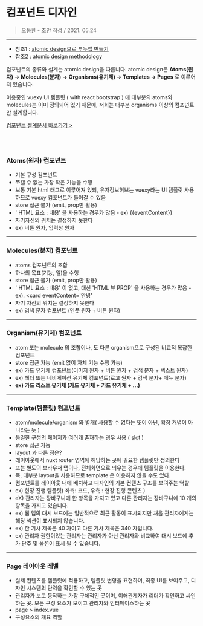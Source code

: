 
<Meta title="for 운영자 /🧐 2.0 개발 가이드/컴포넌트 설계" />

# 컴포넌트 디자인

> 오동환 - 초안 작성 / 2021. 05.24

---

- 참조1 : [atomic design으로 투두앱 만들기](https://velog.io/@thsoon/쓸때없이-고퀄인-투두리스트-만들기-FE-2.-뷰-설계)
- 참조2 : [atomic design methodology](https://atomicdesign.bradfrost.com/chapter-2/)

컴포넌트의 종류와 설계는 atomic design을 따릅니다. atomic design은 **Atoms(원자) -> Molecules(분자) -> Organisms(유기체) -> Templates -> Pages** 로 이루어져 있습니다.

이용중인 vuexy UI 템플릿 ( with react bootstrap ) 에 대부분의 atoms와 molecules는 이미 정의되어 있기 때문에, 저희는 대부분 organisms 이상의 컴포넌트만 설계합니다.

[컴포넌트 설계문서 바로가기 >](https://docs.google.com/spreadsheets/d/1_a5nQvRgmOLkIxFWsyPtREeZLSdRj61jFK6KL3U7YgE/)

<br />
<br />

### Atoms(원자) 컴포넌트

- 기본 구성 컴포넌트
- 쪼갤 수 없는 가장 작은 기능을 수행
- 보통 기본 html 태그로 이루어져 있되, 유저정보허브는 vuexy라는 UI 템플릿 사용하므로 vuexy 컴포넌트가 들어갈 수 있음
- store 접근 불가 (emit, prop만 활용)
- ' HTML 요소 : 내용' 을 사용하는 경우가 많음 - ex) {{eventContent}}
- 자기자신의 위치는 결정하지 못한다
- ex) 버튼 원자, 입력창 원자

---

### Molecules(분자) 컴포넌트

- atoms 컴포넌트의 조합
- 하나의 목표(기능, 일)을 수행
- store 접근 불가 (emit, prop만 활용)
- ' HTML 요소 : 내용' 이 없고, 대신 'HTML 뷰 PROP' 을 사용하는 경우가 많음 - ex). <card eventContent='안녕'
- 자기 자신의 위치는 결정하지 못한다
- ex) 검색 분자 컴포넌트 (인풋 원자 + 버튼 원자)

---

### Organism(유기체) 컴포넌트

- atom 또는 molecule 의 조합이나, 도 다른 organism으로 구성된 비교적 복잡한 컴포넌트
- store 접근 가능 (emit 없이 자체 기능 수행 가능)
- ex) 카드 유기체 컴포넌트(이미지 원자 + 버튼 원자 + 검색 분자 + 텍스트 원자)
- ex) 헤더 또는 네비게이션 유기체 컴포넌트(로고 원자 + 검색 분자+ 메뉴 분자)
- **ex) 카드 리스트 유기체 (카드 유기체 + 카드 유기체 + ...)**

---

### Template(템플릿) 컴포넌트

- atom/molecule/organism 와 별개( 사용할 수 없다는 뜻이 아닌, 확장 개념이 아니라는 뜻 )
- 동일한 구성의 페이지가 여러개 존재하는 경우 사용 ( slot )
- store 접근 가능
- layout 과 다른 점은?
- 레이아웃에서 nuxt router 영역에 해당하는 곳에 필요한 템플릿만 정의한다
- 또는 별도의 브라우저 탭이나, 전체화면으로 띄우는 경우에 템플릿을 이용한다.
- 즉, 대부분 layout을 사용하므로 template 은 이용하지 않을 수도 있다.
- 컴포넌트를 레이아웃 내에 배치하고 디자인의 기본 컨텐츠 구조를 보여주는 역할
- ex) 현장 진행 템플릿( 좌측: 코드, 우측 : 현장 진행 콘텐츠 )
- eX) 관리자는 장바구니에 한 항목을 가지고 있고 다른 관리자는 장바구니에 10 개의 항목을 가지고 있습니다.
- ex) 웹 앱의 대시 보드에는 일반적으로 최근 활동이 표시되지만 처음 관리자에게는 해당 섹션이 표시되지 않습니다.
- ex) 한 기사 제목은 40 자이고 다른 기사 제목은 340 자입니다.
- ex) 관리자 권한이있는 관리자는 관리자가 아닌 관리자와 비교하여 대시 보드에 추가 단추 및 옵션이 표시 될 수 있습니다.

---

### Page 레이아웃 레벨

- 실제 컨텐츠를 템플릿에 적용하고, 템플릿 변형을 표현하며, 최종 UI를 보여주고, 디자인 시스템의 탄력을 확인할 수 있는 곳
- 관리자가 보고 동작하는 가장 구체적인 곳이며, 이해관계자가 리더가 확인하고 싸인하는 곳. 모든 구성 요소가 모이고 관리자와 인터페이스하는 곳
- page > index.vue
- 구성요소의 개요 역할
